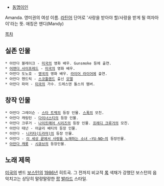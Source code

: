 * [[동명이인]]

Amanda. 영미권의 여성 이름. [[라틴어]] 단어로 '사랑을 받아야 할/사랑을 받게 될 여자아이'라는 뜻. 애칭은 맨디(Mandy)

[[목차]]

== 실존 인물 ==
 * 아만다 블레이크 - [[미국]]의 영화 배우. Gunsmoke 등에 출연.
 * [[어맨다 사이프레드]] - [[미국]]의 영화 배우.
 * 아만다 도노호 - [[영국]]의 영화 배우. [[라이어 라이어]]에 출연.
 * 아만다 헨드릭 - [[스코틀랜드]] 출신 [[모델]]
 * 아만다 파머 - [[미국]]의 가수. 드레스덴 돌스의 멤버.

== 창작 인물 ==
 * 아만다 그레이슨 - [[스타 트렉]]의 등장 인물. [[스폭]]의 모친.
 * 아만다 캐링턴 - [[다이너스티]]의 등장 인물.
 * 아만다 크루거 - [[나이트메어 시리즈]]의 등장 인물. [[프레디 크루거]]의 모친.
 * 아만다 태넌 - 어글리 베티의 등장 인물.
 * 아만다 - [[니키타(드라마)]]의 등장 인물.
 * 아만다 - [[이 세상 끝에서 사랑을 노래하는 소녀 ~YU-NO~]]의 등장인물.
 * [[아만다 캐롯]] - [[시큐브]]의 등장인물.

== 노래 제목 ==
[[미국]]의 밴드 [[보스턴]]의 [[1986년]] 히트곡. 그 전까지 비교적 [[록]] 색채가 강했던 보스턴의 음악치고는 상당히 말랑말랑한 [[팝]] [[발라드]] 스타일. 

{{{#!html
 <object width="420" height="315"><param name="movie" value="http://www.youtube.com/v/zpp19QS_SEk?version=3&amp;hl=en_US"></param><param name="allowFullScreen" value="true"></param><param name="allowscriptaccess" value="always"></param><embed src="http://www.youtube.com/v/zpp19QS_SEk?version=3&amp;hl=en_US" type="application/x-shockwave-flash" width="420" height="315" allowscriptaccess="always" allowfullscreen="true"></embed></object>
}}}
